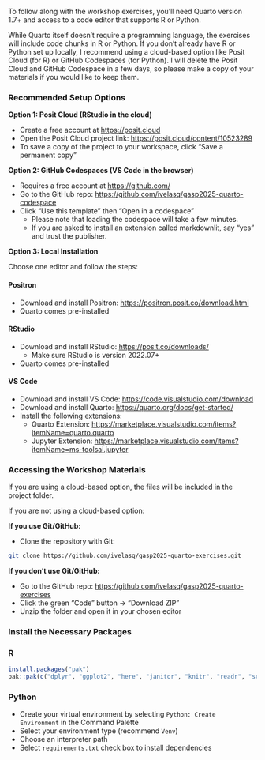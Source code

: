 To follow along with the workshop exercises, you'll need Quarto version 1.7+ and access to a code editor that supports R or Python.

While Quarto itself doesn't require a programming language, the exercises will include code chunks in R or Python. If you don’t already have R or Python set up locally, I recommend using a cloud-based option like Posit Cloud (for R) or GitHub Codespaces (for Python). I will delete the Posit Cloud and GitHub Codespace in a few days, so please make a copy of your materials if you would like to keep them.

### Recommended Setup Options

**Option 1: Posit Cloud (RStudio in the cloud)**

* Create a free account at <https://posit.cloud>
* Open the Posit Cloud project link: <https://posit.cloud/content/10523289>
* To save a copy of the project to your workspace, click "Save a permanent copy"

**Option 2: GitHub Codespaces (VS Code in the browser)**

* Requires a free account at <https://github.com/>
* Go to the GitHub repo: <https://github.com/ivelasq/gasp2025-quarto-codespace>
* Click "Use this template" then "Open in a codespace"
  * Please note that loading the codespace will take a few minutes.
  * If you are asked to install an extension called markdownlit, say "yes" and trust the publisher.

**Option 3: Local Installation**

Choose one editor and follow the steps:

::: {.panel-tabset}

#### Positron

* Download and install Positron: <https://positron.posit.co/download.html>
* Quarto comes pre-installed

#### RStudio

* Download and install RStudio: <https://posit.co/downloads/>
  * Make sure RStudio is version 2022.07+
* Quarto comes pre-installed
  
#### VS Code

* Download and install VS Code: <https://code.visualstudio.com/download>
* Download and install Quarto: <https://quarto.org/docs/get-started/>
* Install the following extensions:
  * Quarto Extension: <https://marketplace.visualstudio.com/items?itemName=quarto.quarto>
  * Jupyter Extension: <https://marketplace.visualstudio.com/items?itemName=ms-toolsai.jupyter> 
:::

### Accessing the Workshop Materials

If you are using a cloud-based option, the files will be included in the project folder.

If you are not using a cloud-based option:

**If you use Git/GitHub:**

* Clone the repository with Git:

```bash
git clone https://github.com/ivelasq/gasp2025-quarto-exercises.git
```

**If you don’t use Git/GitHub:**

* Go to the GitHub repo: <https://github.com/ivelasq/gasp2025-quarto-exercises>
* Click the green "Code" button → "Download ZIP"
* Unzip the folder and open it in your chosen editor

### Install the Necessary Packages

:::: {.panel-tabset}

### R

```r
install.packages("pak")
pak::pak(c("dplyr", "ggplot2", "here", "janitor", "knitr", "readr", "scales"))
```

### Python

- Create your virtual environment by selecting `Python: Create Environment` in the Command Palette
- Select your environment type (recommend `Venv`)
- Choose an interpreter path
- Select `requirements.txt` check box to install dependencies
:::
